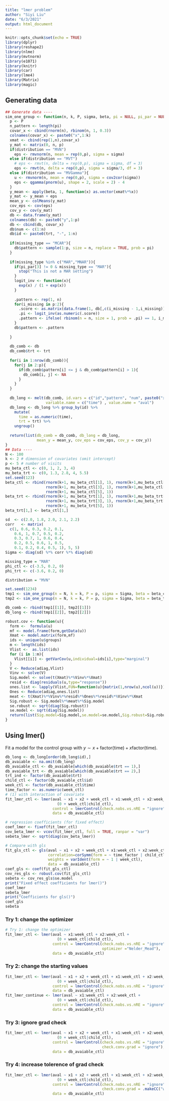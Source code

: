 ```yaml
---
title: "lmer problem"
author: "Siyi Liu"
date: "6/3/2021"
output: html_document
---
```


```r
knitr::opts_chunk$set(echo = TRUE)
library(dplyr)
library(reshape2)
library(nlme)
library(mvtnorm)
library(e1071)
library(knitr)
library(car)
library(lme4)
library(Matrix)
library(magic)
```

## Generating data

```r
## Generate data ----
sim_one_group <- function(n, k, P, sigma, beta, pi = NULL, pi_par = NULL, trt = 1, missing_type, distribution){
  p <- P
  n_pattern <- length(pi)
  covar_x <- cbind(rnorm(n), rbinom(n, 1, 0.3))
  colnames(covar_x) <- paste0("x",1:k)
  xmat <- cbind(rep(1,n),covar_x)
  y_mat <- matrix(0, n, p)
  if(distribution == "MVN")
    eps <- rmvnorm(n, mean = rep(0,p), sigma = sigma)
  else if(distribution == "MVT")
    # eps <- rmvt(n, delta = rep(0,p), sigma = sigma, df = 3)
    eps <- rmvt(n, delta = rep(0,p), sigma = sigma/3, df = 3)
  else if(distribution == "MVGamma"){
    u <- rmvnorm(n, mean = rep(0,p), sigma = cov2cor(sigma))
    eps <- qgamma(pnorm(u), shape = 2, scale = 2) - 4
  }
  y_mean <- apply(beta, 1, function(x) as.vector(xmat%*%x))
  y_mat <- y_mean + eps
  mean_y <- colMeans(y_mat)
  cov_eps <- cov(eps)
  cov_y <- cov(y_mat)
  db <- data.frame(y_mat)
  colnames(db) <- paste0("y",1:p)
  db <- cbind(db, covar_x)
  db$num <- c(1:n)
  db$id <- paste0(trt, "-", 1:n)
  
  if(missing_type == "MCAR"){
    db$pattern <- sample(1:p, size = n, replace = TRUE, prob = pi)
  }
  
  if(missing_type %in% c("MAR","MNAR")){
    if(pi_par[3] != 0 & missing_type == "MAR"){
      stop("This is not a MAR setting")
    }
    logit_inv <- function(x){
      exp(x) / (1 + exp(x))
    }
    
    .pattern <- rep(1, n)
    for(i_missing in p:2){
      .score <- as.matrix(data.frame(1, db[,c(i_missing - 1,i_missing)])) %*% pi_par
      .pi <- logit_inv(as.numeric(.score))
      .pattern <- ifelse( rbinom(n = n, size = 1, prob = .pi) == 1, i_missing, .pattern)
    }
    db$pattern <- .pattern
    
  }
  
  db_comb <- db
  db_comb$trt <- trt
  
  for(i in 1:nrow(db_comb)){
    for(j in 2:p){
      if(db_comb$pattern[i] <= j & db_comb$pattern[i] > 1){
        db_comb[i, j] <- NA
      }
    }
  }
  
  db_long <- melt(db_comb, id.vars = c("id","pattern", "num", paste0("x", 1:k), "trt"),
                  variable.name = c("time") , value.name = "aval")
  db_long <- db_long %>% group_by(id) %>%
    mutate(
      time = as.numeric(time),
      trt = trt) %>%
    ungroup()
  
  return(list(db_comb = db_comb, db_long = db_long, 
              mean_y = mean_y, cov_eps = cov_eps, cov_y = cov_y))
}
## Data ----
N <- 100
k <- 2 # dimension of covariates (omit intercept)
p <- 5 # number of visits
mu_beta_ctl <- c(0, 1, 2, 3, 4)
mu_beta_trt <- c(0, 1.3, 2.8, 4, 5.5)
set.seed(123)
beta_ctl <- rbind(rnorm(k+1, mu_beta_ctl[1], 1), rnorm(k+1,mu_beta_ctl[2], 1), 
                  rnorm(k+1, mu_beta_ctl[3], 1), rnorm(k+1,mu_beta_ctl[4], 1), 
                  rnorm(k+1, mu_beta_ctl[5], 1))
beta_trt <- rbind(rnorm(k+1, mu_beta_trt[1], 1), rnorm(k+1,mu_beta_trt[2], 1), 
                  rnorm(k+1, mu_beta_trt[3], 1), rnorm(k+1,mu_beta_trt[4], 1), 
                  rnorm(k+1, mu_beta_trt[5], 1))
beta_trt[1,] <- beta_ctl[1,]

sd  <- c(2.0, 1.8, 2.0, 2.1, 2.2)
corr   <- matrix(
  c(1, 0.6, 0.3, 0.2, 0.1,
    0.6, 1, 0.7, 0.5, 0.2,
    0.3, 0.7, 1, 0.6, 0.4,
    0.2, 0.5, 0.6, 1, 0.5,
    0.1, 0.2, 0.4, 0.5, 1), 5, 5)
Sigma <- diag(sd) %*% corr %*% diag(sd)

missing_type = "MAR"
phi_ctl <- c(-3.5, 0.2, 0)
phi_trt <- c(-3.6, 0.2, 0)

distribution = "MVN"

set.seed(1234)
tmp1 <- sim_one_group(n = N, k = k, P = p, sigma = Sigma, beta = beta_ctl, pi_par = phi_ctl, trt = 1, missing_type = missing_type, distribution = distribution)
tmp2 <- sim_one_group(n = N, k = k, P = p, sigma = Sigma, beta = beta_trt, pi_par = phi_trt, trt = 2, missing_type = missing_type, distribution = distribution)

db_comb <- rbind(tmp1[[1]], tmp2[[1]])
db_long <- rbind(tmp1[[2]], tmp2[[2]])
```

```r
robust.cov <- function(u){
  form <-  formula(u)
  mf <- model.frame(form,getData(u))
  Xmat <- model.matrix(form,mf)
  ids <- unique(u$groups)
  m <- length(ids)
  Vlist <-  as.list(ids)
  for (i in 1:m){
    Vlist[[i]] <- getVarCov(u,individual=ids[i],type="marginal")
  }
  V <- Reduce(adiag,Vlist)
  Vinv <- solve(V)
  Sig.model <- solve(t(Xmat)%*%Vinv%*%Xmat)
  resid <- diag(residuals(u,type="response"))
  ones.list <- lapply(Vlist,FUN=function(u){matrix(1,nrow(u),ncol(u))})
  Ones <- Reduce(adiag,ones.list)
  meat <- t(Xmat)%*%Vinv%*%resid%*%Ones%*%resid%*%Vinv%*%Xmat
  Sig.robust <- Sig.model%*%meat%*%Sig.model
  se.robust <- sqrt(diag(Sig.robust))
  se.model <- sqrt(diag(Sig.model))
  return(list(Sig.model=Sig.model,se.model=se.model,Sig.robust=Sig.robust,se.robust=se.robust))
}
```


## Using lmer()

Fit a model for the control group with $y \sim x + \text{factor(time)} + x\text{factor(time)}$.

```r
db_long <- db_long[order(db_long$id),]
db_avaiable <- na.omit(db_long)
db_avaiable_ctl <- db_avaiable[which(db_avaiable$trt == 1),]
db_avaiable_trt <- db_avaiable[which(db_avaiable$trt == 2),]
trt_ind <- factor(db_avaiable$trt)
child_ctl <- factor(db_avaiable_ctl$id)
week_ctl <- factor(db_avaiable_ctl$time)
time_factor <- as.numeric(week_ctl)
# (1) with interaction of covariate
fit_lmer_ctl <- lmer(aval ~ x1 + x2 + week_ctl + x1:week_ctl + x2:week_ctl + 
                       (0 + week_ctl|child_ctl),
                     control = lmerControl(check.nobs.vs.nRE = "ignore"),
                     data = db_avaiable_ctl)
```


```r

# regression coefficients (for fixed effect)
coef_lmer <- fixef(fit_lmer_ctl)
cov_beta_lmer <- vcov(fit_lmer_ctl, full = TRUE, ranpar = "var")
sebeta_lmer <- sqrt(diag(cov_beta_lmer))

# Compare with gls
fit_gls_ctl <- gls(aval ~ x1 + x2 + week_ctl + x1:week_ctl + x2:week_ctl,
                   correlation=corSymm(form = ~ time_factor | child_ctl),
                   weights = varIdent(form = ~ 1 | week_ctl),
                   data = db_avaiable_ctl)
coef_gls <- coef(fit_gls_ctl)
cov_res_gls <- robust.cov(fit_gls_ctl)
sebeta <- cov_res_gls$se.model
print("Fixed effect coefficients for lmer()")
coef_lmer
sebeta_lmer
print("Coefficients for gls()")
coef_gls
sebeta
```

### Try 1: change the optimizer

```r
# Try 1: change the optimizer
fit_lmer_ctl <- lmer(aval ~ x1:week_ctl + x2:week_ctl + 
                       (0 + week_ctl|child_ctl),
                     control = lmerControl(check.nobs.vs.nRE = "ignore",
                                           optimizer ="Nelder_Mead"),
                     data = db_avaiable_ctl)
```

### Try 2: change the starting values

```r
fit_lmer_ctl <- lmer(aval ~ x1 + x2 + week_ctl + x1:week_ctl + x2:week_ctl + 
                       (0 + week_ctl|child_ctl),
                     control = lmerControl(check.nobs.vs.nRE = "ignore"),
                     data = db_avaiable_ctl)
fit_lmer_continue <- lmer(aval ~ x1:week_ctl + x2:week_ctl + 
                       (0 + week_ctl|child_ctl),
                     control = lmerControl(check.nobs.vs.nRE = "ignore"), start = fit_lmer_ctl@theta,
                     data = db_avaiable_ctl)
```

### Try 3: ignore grad check

```r
fit_lmer_ctl <- lmer(aval ~ x1 + x2 + week_ctl + x1:week_ctl + x2:week_ctl + 
                       (0 + week_ctl|child_ctl),
                     control = lmerControl(check.nobs.vs.nRE = "ignore", 
                                           check.conv.grad = "ignore"),
                     data = db_avaiable_ctl)
```

### Try 4: increase tolerence of grad check

```r
fit_lmer_ctl <- lmer(aval ~ x1 + x2 + week_ctl + x1:week_ctl + x2:week_ctl + 
                       (0 + week_ctl|child_ctl),
                     control = lmerControl(check.nobs.vs.nRE = "ignore", 
                                           check.conv.grad = .makeCC("warning", tol = 1e-2, relTol = NULL)),
                     data = db_avaiable_ctl)
```


